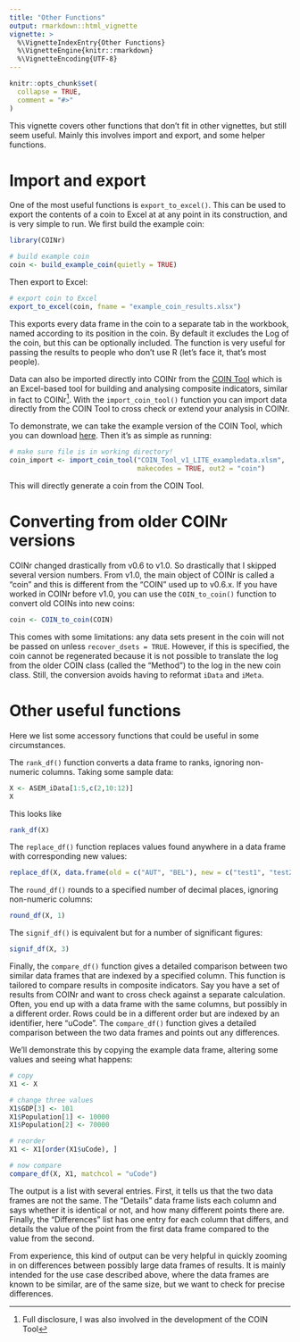 ```yaml
---
title: "Other Functions"
output: rmarkdown::html_vignette
vignette: >
  %\VignetteIndexEntry{Other Functions}
  %\VignetteEngine{knitr::rmarkdown}
  %\VignetteEncoding{UTF-8}
---
```


```r
knitr::opts_chunk$set(
  collapse = TRUE,
  comment = "#>"
)
```

This vignette covers other functions that don't fit in other vignettes, but still seem useful. Mainly this involves import and export, and some helper functions. 

# Import and export

One of the most useful functions is `export_to_excel()`. This can be used to export the contents of a coin to Excel at at any point in its construction, and is very simple to run. We first build the example coin:

```r
library(COINr)

# build example coin
coin <- build_example_coin(quietly = TRUE)
```

Then export to Excel:

```r
# export coin to Excel
export_to_excel(coin, fname = "example_coin_results.xlsx")
```

This exports every data frame in the coin to a separate tab in the workbook, named according to its position in the coin. By default it excludes the Log of the coin, but this can be optionally included. The function is very useful for passing the results to people who don't use R (let's face it, that's most people).

Data can also be imported directly into COINr from the [COIN Tool](https://knowledge4policy.ec.europa.eu/composite-indicators/coin-tool_en) which is an Excel-based tool for building and analysing composite indicators, similar in fact to COINr^[Full disclosure, I was also involved in the development of the COIN Tool]. With the `import_coin_tool()` function you can import data directly from the COIN Tool to cross check or extend your analysis in COINr.

To demonstrate, we can take the example version of the COIN Tool, which you can download [here](https://composite-indicators.jrc.ec.europa.eu/sites/default/files/COIN_Tool_v1_LITE_exampledata.xlsm). Then it's as simple as running:

```r
# make sure file is in working directory!
coin_import <- import_coin_tool("COIN_Tool_v1_LITE_exampledata.xlsm",
                                makecodes = TRUE, out2 = "coin")
```

This will directly generate a coin from the COIN Tool.

# Converting from older COINr versions

COINr changed drastically from v0.6 to v1.0. So drastically that I skipped several version numbers. From v1.0, the main object of COINr is called a "coin" and this is different from the "COIN" used up to v0.6.x. If you have worked in COINr before v1.0, you can use the `COIN_to_coin()` function to convert old COINs into new coins:

```r
coin <- COIN_to_coin(COIN)
```

This comes with some limitations: any data sets present in the coin will not be passed on unless `recover_dsets = TRUE`. However, if this is specified, the coin cannot be regenerated because it is not possible to translate the log from the older COIN class (called the "Method") to the log in the new coin class. Still, the conversion avoids having to reformat `iData` and `iMeta`.

# Other useful functions

Here we list some accessory functions that could be useful in some circumstances.

The `rank_df()` function converts a data frame to ranks, ignoring non-numeric columns. Taking some sample data:

```r
X <- ASEM_iData[1:5,c(2,10:12)]
X
```

This looks like

```r
rank_df(X)
```

The `replace_df()` function replaces values found anywhere in a data frame with corresponding new values:

```r
replace_df(X, data.frame(old = c("AUT", "BEL"), new = c("test1", "test2")))
```

The `round_df()` rounds to a specified number of decimal places, ignoring non-numeric columns:

```r
round_df(X, 1)
```

The `signif_df()` is equivalent but for a number of significant figures:

```r
signif_df(X, 3)
```

Finally, the `compare_df()` function gives a detailed comparison between two similar data frames that are indexed by a specified column. This function is tailored to compare results in composite indicators. Say you have a set of results from COINr and want to cross check against a separate calculation. Often, you end up with a data frame with the same columns, but possibly in a different order. Rows could be in a different order but are indexed by an identifier, here "uCode". The `compare_df()` function gives a detailed comparison between the two data frames and points out any differences.

We'll demonstrate this by copying the example data frame, altering some values and seeing what happens:

```r
# copy
X1 <- X

# change three values
X1$GDP[3] <- 101
X1$Population[1] <- 10000
X1$Population[2] <- 70000

# reorder
X1 <- X1[order(X1$uCode), ]

# now compare
compare_df(X, X1, matchcol = "uCode")
```

The output is a list with several entries. First, it tells us that the two data frames are not the same. The "Details" data frame lists each column and says whether it is identical or not, and how many different points there are. Finally, the "Differences" list has one entry for each column that differs, and details the value of the point from the first data frame compared to the value from the second.

From experience, this kind of output can be very helpful in quickly zooming in on differences between possibly large data frames of results. It is mainly intended for the use case described above, where the data frames are known to be similar, are of the same size, but we want to check for precise differences.

